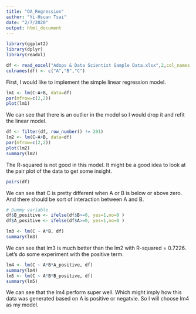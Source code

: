 ```yaml
---
title: "OA_Regression"
author: "Yi-Hsuan Tsai"
date: "2/7/2020"
output: html_document
---
```




```r
library(ggplot2)
library(dplyr)
library(readxl)

df <- read_excel("Adops & Data Scientist Sample Data.xlsx",2,col_names = F)
colnames(df) <- c("A","B","C")
```


First, I would like to implement the simple linear regression model.

```r
lm1 <- lm(C~A+B, data=df)
par(mfrow=c(2,2))
plot(lm1)
```

We can see that there is an outlier in the model so I would drop it and refit the linear model.
```r
df <- filter(df, row_number() != 201)
lm2 <- lm(C~A+B, data=df)
par(mfrow=c(2,2))
plot(lm2)
summary(lm2)
```

The R-squared is not good in this model. It might be a good idea to look at the pair plot of the data to get some insight.

```r
pairs(df)
```

We can see that C is pretty different when A or B is below or above zero. And there should be sort of interaction between A and B.
```r
# Dummy variable
df$B_positive <- ifelse(df$B>=0, yes=1,no=0 )
df$A_positive <- ifelse(df$A>=0, yes=1,no=0 )

lm3 <- lm(C ~ A*B, df)
summary(lm3)
```

We can see that lm3 is much better than the lm2 with R-squared = 0.7226. Let's do some experiment with the positive term.

```r
lm4 <- lm(C ~ A*B*A_positive, df)
summary(lm4)
lm5 <- lm(C ~ A*B*B_positive, df)
summary(lm5)
```

We can see that the lm4 perform super well. Which might imply how this data was generated based on A is positive or negatvie.
So I will choose lm4 as my model.


